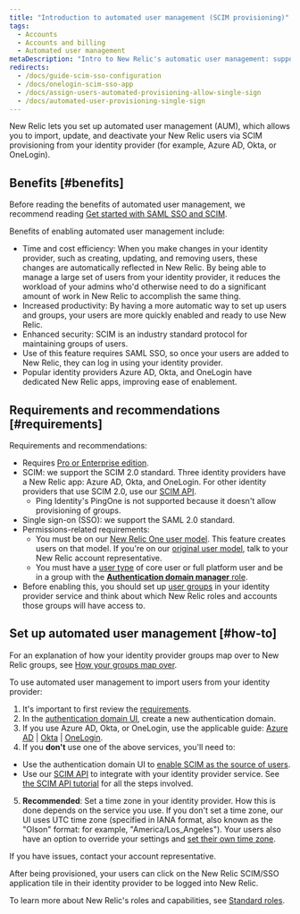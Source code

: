 ```yaml
---
title: "Introduction to automated user management (SCIM provisioning)"
tags:
  - Accounts
  - Accounts and billing
  - Automated user management
metaDescription: "Intro to New Relic's automatic user management: support for SCIM provisioning for OneLogin, Okta, Azure AD, and more."
redirects:
  - /docs/guide-scim-sso-configuration
  - /docs/onelogin-scim-sso-app
  - /docs/assign-users-automated-provisioning-allow-single-sign
  - /docs/automated-user-provisioning-single-sign
---
```


New Relic lets you set up automated user management (AUM), which allows you to import, update, and deactivate your New Relic users via SCIM provisioning from your identity provider (for example, Azure AD, Okta, or OneLogin).

## Benefits [#benefits]

Before reading the benefits of automated user management, we recommend reading [Get started with SAML SSO and SCIM](/docs/accounts/accounts-billing/new-relic-one-user-management/introduction-saml-scim).

Benefits of enabling automated user management include:

* Time and cost efficiency: When you make changes in your identity provider, such as creating, updating, and removing users, these changes are automatically reflected in New Relic. By being able to manage a large set of users from your identity provider, it reduces the workload of your admins who'd otherwise need to do a significant amount of work in New Relic to accomplish the same thing.
* Increased productivity: By having a more automatic way to set up users and groups, your users are more quickly enabled and ready to use New Relic.
* Enhanced security: SCIM is an industry standard protocol for maintaining groups of users.
* Use of this feature requires SAML SSO, so once your users are added to New Relic, they can log in using your identity provider.
* Popular identity providers Azure AD, Okta, and OneLogin have dedicated New Relic apps, improving ease of enablement.

## Requirements and recommendations [#requirements]

Requirements and recommendations:

* Requires [Pro or Enterprise edition](https://newrelic.com/pricing).
* SCIM: we support the SCIM 2.0 standard. Three identity providers have a New Relic app: Azure AD, Okta, and OneLogin. For other identity providers that use SCIM 2.0, use our [SCIM API](/docs/accounts/accounts/automated-user-management/scim-support-automated-user-management).
  * Ping Identity's PingOne is not supported because it doesn't allow provisioning of groups.
* Single sign-on (SSO): we support the SAML 2.0 standard.
* Permissions-related requirements:
  * You must be on our [New Relic One user model](/docs/accounts/original-accounts-billing/original-users-roles/overview-user-models). This feature creates users on that model. If you're on our [original user model](/docs/accounts/original-accounts-billing/original-users-roles/overview-user-models), talk to your New Relic account representative.
  * You must have a [user type](/docs/accounts/accounts-billing/new-relic-one-user-management/user-type) of core user or full platform user and be in a group with the [**Authentication domain manager** role](/docs/accounts/accounts-billing/new-relic-one-pricing-users/users-roles#standard-roles).
* Before enabling this, you should set up [user groups](/docs/accounts/accounts/automated-user-management/roles-permissions-automated-user-management) in your identity provider service and think about which New Relic roles and accounts those groups will have access to.

## Set up automated user management [#how-to]

For an explanation of how your identity provider groups map over to New Relic groups, see [How your groups map over](/docs/accounts/accounts/automated-user-management/roles-permissions-automated-user-management).

To use automated user management to import users from your identity provider:

1. It's important to first review the [requirements](#requirements).
2. In the [authentication domain UI](/docs/accounts/accounts-billing/new-relic-one-user-management/authentication-domains-saml-sso-scim-more/#ui), create a new authentication domain.
3. If you use Azure AD, Okta, or OneLogin, use the applicable guide: [Azure AD](/docs/azure-scimsso-application-configuration) \| [Okta](/docs/okta-scimsso-application-configuration) \| [OneLogin](/docs/onelogin-scimsso-application-configuration).
4. If you **don't** use one of the above services, you'll need to:

* Use the authentication domain UI to [enable SCIM as the source of users](/docs/accounts/accounts-billing/new-relic-one-user-management/authentication-domains-saml-sso-scim-more/#source-users).
* Use our [SCIM API](/docs/accounts/accounts/automated-user-management/scim-support-automated-user-management) to integrate with your identity provider service. See [the SCIM API tutorial](/docs/accounts/accounts/automated-user-management/tutorial-manage-users-groups-scim) for all the steps involved.

5. **Recommended**: Set a time zone in your identity provider. How this is done depends on the service you use. If you don't set a time zone, our UI uses UTC time zone (specified in IANA format, also known as the "Olson" format: for example, "America/Los_Angeles"). Your users also have an option to override your settings and [set their own time zone](/docs/accounts/accounts-billing/general-account-settings/default-time-zone-setting).

If you have issues, contact your account representative.

After being provisioned, your users can click on the New Relic SCIM/SSO application tile in their identity provider to be logged into New Relic.

To learn more about New Relic's roles and capabilities, see [Standard roles](/docs/accounts/accounts-billing/new-relic-one-user-management/user-management-concepts#standard-roles).
